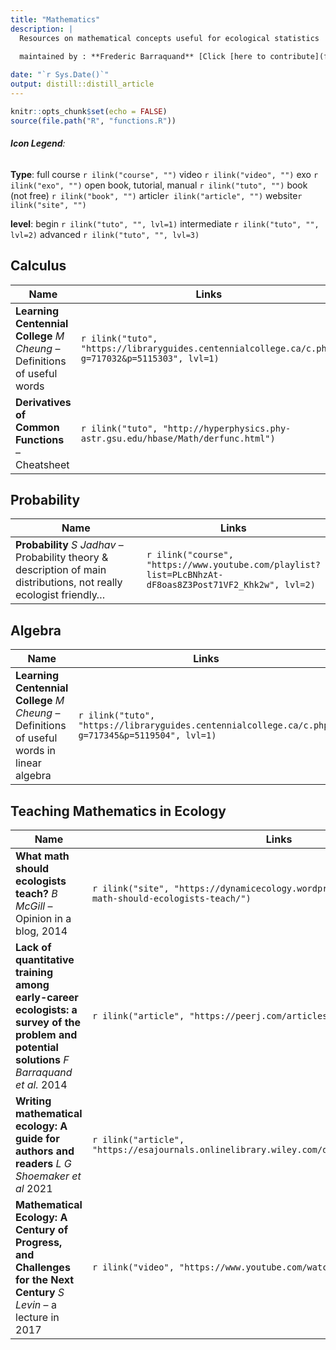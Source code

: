 ```yaml
---
title: "Mathematics"
description: |
  Resources on mathematical concepts useful for ecological statistics
        
  maintained by : **Frederic Barraquand** [Click [here to contribute](forms.html)]{style="float:right"}

date: "`r Sys.Date()`"
output: distill::distill_article
---
```


```r
knitr::opts_chunk$set(echo = FALSE)
source(file.path("R", "functions.R"))
```
###### **Icon Legend**:
**Type**:
full course `r ilink("course", "")`
video `r ilink("video", "")`
exo `r ilink("exo", "")`
open book, tutorial, manual `r ilink("tuto", "")`
book (not free) `r ilink("book", "")`
article`r ilink("article", "")`
website`r ilink("site", "")`

**level**: begin `r ilink("tuto", "", lvl=1)` intermediate `r ilink("tuto", "", lvl=2)` advanced `r ilink("tuto", "", lvl=3)`

## Calculus

| Name                                      | Links |
|-------------------------------------------|-------|
|**Learning Centennial College** *M Cheung* -- Definitions of useful words|`r ilink("tuto", "https://libraryguides.centennialcollege.ca/c.php?g=717032&p=5115303", lvl=1)`|
|**Derivatives of Common Functions** -- Cheatsheet|`r ilink("tuto", "http://hyperphysics.phy-astr.gsu.edu/hbase/Math/derfunc.html")`|


## Probability

| Name                                      | Links |
|-------------------------------------------|-------|
|**Probability** *S Jadhav* -- Probability theory & description of main distributions, not really ecologist friendly...|`r ilink("course", "https://www.youtube.com/playlist?list=PLcBNhzAt-dF8oas8Z3Post71VF2_Khk2w", lvl=2)`|


## Algebra

| Name                                      | Links |
|-------------------------------------------|-------|
|**Learning Centennial College** *M Cheung* -- Definitions of useful words in linear algebra|`r ilink("tuto", "https://libraryguides.centennialcollege.ca/c.php?g=717345&p=5119504", lvl=1)`|



## Teaching Mathematics in Ecology
| Name                                      | Links |
|-------------------------------------------|-------|
|**What math should ecologists teach?** *B McGill* -- Opinion in a blog, 2014 |`r ilink("site", "https://dynamicecology.wordpress.com/2014/10/20/what-math-should-ecologists-teach/")`|
|**Lack of quantitative training among early-career ecologists: a survey of the problem and potential solutions** *F Barraquand et al.* 2014 |`r ilink("article", "https://peerj.com/articles/285/")`|
|**Writing mathematical ecology: A guide for authors and readers** *L G Shoemaker et al* 2021 |`r ilink("article", "https://esajournals.onlinelibrary.wiley.com/doi/full/10.1002/ecs2.3701")`|
|**Mathematical Ecology: A Century of Progress, and Challenges for the Next Century** *S Levin* -- a lecture in 2017|`r ilink("video", "https://www.youtube.com/watch?v=m6F6MRrDtrQ")`|

